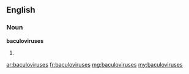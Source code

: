==English==

===Noun===
'''baculoviruses'''

# {{plural of|baculovirus}}

[[ar:baculoviruses]]
[[fr:baculoviruses]]
[[mg:baculoviruses]]
[[my:baculoviruses]]